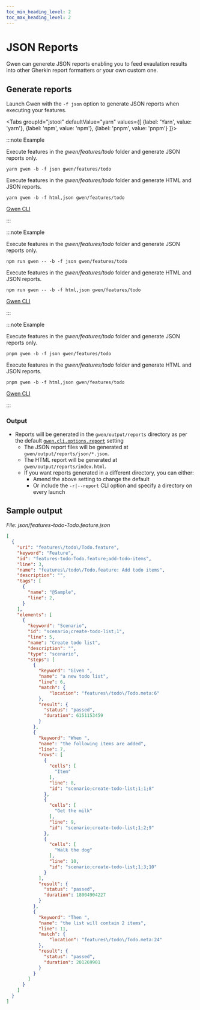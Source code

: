 ```yaml
--- 
toc_min_heading_level: 2
toc_max_heading_level: 2
---
```



# JSON Reports

Gwen can generete JSON reports enabling you to feed evaulation results into other Gherkin report formatters or your own custom one.

## Generate reports

Launch Gwen with the `-f json` option to generate JSON reports when executing your features.

<Tabs
  groupId="jstool"
  defaultValue="yarn"
  values={[
    {label: 'Yarn', value: 'yarn'},
    {label: 'npm', value: 'npm'},
    {label: 'pnpm', value: 'pnpm'}
  ]}>

<TabItem value="yarn">

:::note Example

Execute features in the *gwen/features/todo* folder and generate JSON reports only.

```shell
yarn gwen -b -f json gwen/features/todo
```

Execute features in the *gwen/features/todo* folder and generate HTML and JSON reports.

```shell
yarn gwen -b -f html,json gwen/features/todo
```

[Gwen CLI](/docs/cli)

:::

</TabItem>
<TabItem value="npm">

:::note Example

Execute features in the *gwen/features/todo* folder and generate JSON reports only.

```shell
npm run gwen -- -b -f json gwen/features/todo
```

Execute features in the *gwen/features/todo* folder and generate HTML and JSON reports.

```shell
npm run gwen -- -b -f html,json gwen/features/todo
```

[Gwen CLI](/docs/cli)

:::

</TabItem>
<TabItem value="pnpm">

:::note Example

Execute features in the *gwen/features/todo* folder and generate JSON reports only.

```shell
pnpm gwen -b -f json gwen/features/todo
```

Execute features in the *gwen/features/todo* folder and generate HTML and JSON reports.

```shell
pnpm gwen -b -f html,json gwen/features/todo
```

[Gwen CLI](/docs/cli)

:::

</TabItem>
</Tabs>

### Output

- Reports will be generated in the `gwen/output/reports` directory as per the default [`gwen.cli.options.report`](/docs/settings#gwen-cli-options-report) setting
  - The JSON report files will be generated at `gwen/output/reports/json/*.json`.
  - The HTML report will be generated at `gwen/output/reports/index.html`.
  - If you want reports generated in a different directory, you can either:
    - Amend the above setting to change the default
    - Or include the `-r|--report` CLI option and specify a directory on every launch

## Sample output

*File: json/features-todo-Todo.feature.json*
```json
[
  {
    "uri": "features\/todo\/Todo.feature",
    "keyword": "Feature",
    "id": "features-todo-Todo.feature;add-todo-items",
    "line": 3,
    "name": "features\/todo\/Todo.feature: Add todo items",
    "description": "",
    "tags": [
      {
        "name": "@Sample",
        "line": 2,
      }
    ],
    "elements": [
      {
        "keyword": "Scenario",
        "id": "scenario;create-todo-list;1",
        "line": 5,
        "name": "Create todo list",
        "description": "",
        "type": "scenario",
        "steps": [
          {
            "keyword": "Given ",
            "name": "a new todo list",
            "line": 6,
            "match": {
                "location": "features\/todo\/Todo.meta:6"
            },
            "result": {
              "status": "passed",
              "duration": 6151153459
            }
          },
          {
            "keyword": "When ",
            "name": "the following items are added",
            "line": 7,
            "rows": [
              {
                "cells": [
                  "Item"
                ],
                "line": 8,
                "id": "scenario;create-todo-list;1;1;8"
              },
              {
                "cells": [
                  "Get the milk"
                ],
                "line": 9,
                "id": "scenario;create-todo-list;1;2;9"
              },
              {
                "cells": [
                  "Walk the dog"
                ],
                "line": 10,
                "id": "scenario;create-todo-list;1;3;10"
              }
            ],
            "result": {
              "status": "passed",
              "duration": 18004904227
            }
          },
          {
            "keyword": "Then ",
            "name": "the list will contain 2 items",
            "line": 11,
            "match": {
                "location": "features\/todo\/Todo.meta:24"
            },
            "result": {
              "status": "passed",
              "duration": 201269901
            }
          }
        ]
      }
    ]
  }
]
```